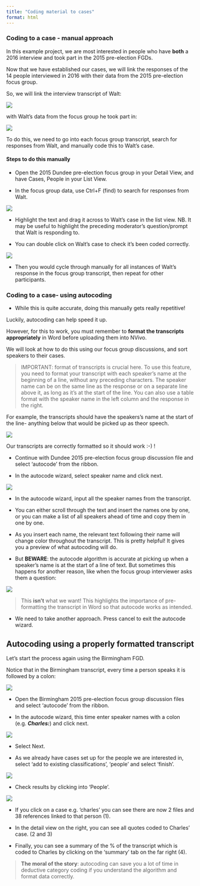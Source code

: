 ```yaml
---
title: "Coding material to cases"
format: html
---
```



### Coding to a case - manual approach  


In this example project, we are most interested in people who have **both** a 2016 interview and took part in the 2015 pre-election FGDs. 

Now that we have established our cases, we will link the responses of the 14 people interviewed in 2016 with their data from the 2015 pre-election focus group.  

So, we will link the interview transcript of Walt: 

![](images/Walt interview.png)

with Walt's data from the focus group he took part in: 

![](images/Walt FGD.png)


To do this, we need to go into  each focus group transcript, search for responses from Walt, and manually code this to Walt's case. 

#### **Steps to do this manually**

- Open the 2015 Dundee pre-election focus group in your Detail View, and have Cases, People in your List View. 

- In the focus group data, use Ctrl+F (find) to search for responses from Walt. 

![](images/Code to case 1.png)


- Highlight the text and drag it across to Walt's case in the list view. NB. It may be useful to highlight the preceding moderator's question/prompt that Walt is responding to.

- You can double click on Walt's case to check it's been coded correctly. 

![](images/Code to case 2.png)

- Then you would cycle through manually for all instances of Walt's response in the focus group transcript, then repeat for other participants. 


### Coding to a case- using autocoding  


- While this is quite accurate, doing this manually gets really repetitive!  

Luckily, autocoding can help speed it up. 

However, for this to work, you must remember to **format the transcripts appropriately** in Word before uploading them into NVivo. 

We will look at how to do this using our focus group discussions, and sort speakers to their cases. 

> IMPORTANT: format of transcripts is crucial here. To use this feature, you need to format your transcript with each speaker's name at the beginning of a line, without any preceding characters. The speaker name can be on the same line as the response or on a separate line above it, as long as it's at the start of the line. You can also use a table format with the speaker name in the left column and the response in the right. 

For example, the transcripts should have the speakers's name at the start of the line- anything below that would be picked up as theor speech. 

![](images/transcript name formatting.png)

Our transcripts are correctly formatted so it should work :-) ! 


- Continue with Dundee 2015 pre-election focus group discussion file and select 'autocode' from the ribbon. 

- In the autocode wizard, select speaker name and click next. 

![](images/autocode 1.png)

- In the autocode wizard, input all the speaker names from the transcript. 

- You can either scroll through the text and insert the names one by one, or you can make a list of all speakers ahead of time and copy them in one by one. 

- As you insert each name, the relevant text following their name will change color throughout the transcript. This is pretty helpful! It gives you a preview of what autocoding will do. 

- But **BEWARE**: the autocode algorithm is accurate at picking up when a speaker's name is at the start of a line of text. But sometimes this happens for another reason, like when the focus group interviewer asks them a question: 

![](images/autocode 2.png)


> This **isn't** what we want! 
> This highlights the importance of pre-formatting the transcript in Word so that autocode works as intended. 

- We need to take another approach. Press cancel to exit the autocode wizard. 

## Autocoding using a properly formatted transcript 

Let's start the process again using the Birmingham FGD. 

Notice that in the Birmingham transcript, every time a person speaks it is followed by a colon: 

![](images/Birmingham FGD.png)



- Open the Birmingham 2015 pre-election focus group discussion files and select 'autocode' from the ribbon. 


- In the autocode wizard, this time enter speaker names with a colon (e.g. ***Charles:***) and click next. 


![](images/autocode 3.png)

- Select Next. 

- As we already have cases set up for the people we are interested in, select ‘add to existing classifications’, ‘people’ and select ‘finish’. 

![](images/autocode 4.png)

- Check results by clicking into ‘People’. 

![](images/autocode 5.png)

- If you click on a case e.g. 'charles' you can see there are now 2 files and 38 references linked to that person (1). 

- In the detail view on the right, you can see all quotes coded to Charles' case. (2 and 3)

- Finally, you can see a summary of the % of the transcript which is coded to Charles by clicking on the 'summary' tab on the far right (4). 

> **The moral of the story**: autocoding can save you a lot of time in deductive category coding if you understand the algorithm and format data correctly.  

